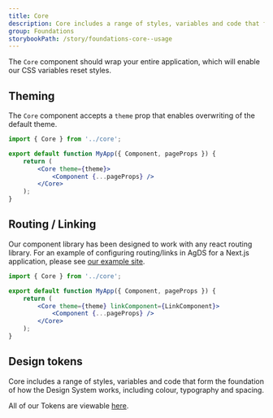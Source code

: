 ```yaml
---
title: Core
description: Core includes a range of styles, variables and code that form the foundation of how the Design System works, including colour, typography and spacing.
group: Foundations
storybookPath: /story/foundations-core--usage
---
```


The `Core` component should wrap your entire application, which will enable our CSS variables reset styles.

## Theming

The `Core` component accepts a `theme` prop that enables overwriting of the default theme.

```jsx
import { Core } from '../core';

export default function MyApp({ Component, pageProps }) {
	return (
		<Core theme={theme}>
			<Component {...pageProps} />
		</Core>
	);
}
```

## Routing / Linking

Our component library has been designed to work with any react routing library. For an example of configuring routing/links in AgDS for a Next.js application, please see [our example site](https://github.com/agriculturegovau/agds-next/tree/main/example-site/components/LinkComponent.tsx).

```jsx
import { Core } from '../core';

export default function MyApp({ Component, pageProps }) {
	return (
		<Core theme={theme} linkComponent={LinkComponent}>
			<Component {...pageProps} />
		</Core>
	);
}
```

## Design tokens

Core includes a range of styles, variables and code that form the foundation of how the Design System works, including colour, typography and spacing.

All of our Tokens are viewable [here](/foundations/tokens).
